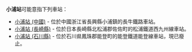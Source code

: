 {{NoteTA
|T=zh-hans:小浦站;zh-hk:小浦站;zh-tw:小浦車站;
|1=zh-hans:小浦站;zh-hk:小浦站;zh-tw:小浦車站;
}}
'''小浦站'''可能意指下列車站：

* [[小浦站_(中國)|小浦站 (中國)]] - 位於中國浙江省長興縣小浦鎮的長牛鐵路車站。
* [[小浦站_(長崎縣)|小浦站 (長崎縣)]] - 位於日本長崎縣北松浦郡佐佐町的松浦鐵道西九州線車站。
* [[小浦站_(石川縣)|小浦站 (石川縣)]] - 位於石川県鳳珠郡能登町的能登鐵道能登線車站，現已廢止。

{{disambig|Cat=三字車站名消歧義}}